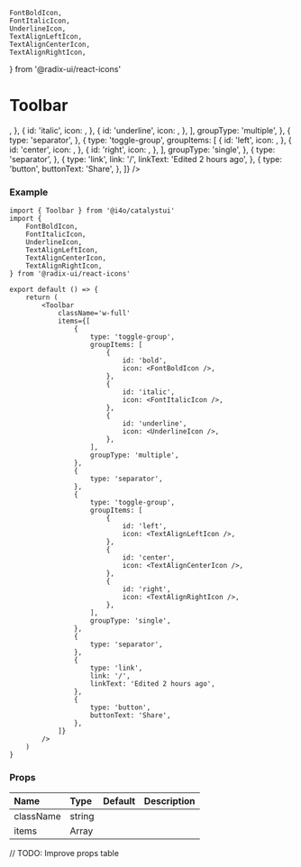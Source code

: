 	FontBoldIcon,
	FontItalicIcon,
	UnderlineIcon,
	TextAlignLeftIcon,
	TextAlignCenterIcon,
	TextAlignRightIcon,
} from '@radix-ui/react-icons'

# Toolbar

<DemoCard>
	<Toolbar
		className='w-full'
		items={[
			{
				type: 'toggle-group',
				groupItems: [
					{
						id: 'bold',
						icon: <FontBoldIcon />,
					},
					{
						id: 'italic',
						icon: <FontItalicIcon />,
					},
					{
						id: 'underline',
						icon: <UnderlineIcon />,
					},
				],
				groupType: 'multiple',
			},
			{
				type: 'separator',
			},
			{
				type: 'toggle-group',
				groupItems: [
					{
						id: 'left',
						icon: <TextAlignLeftIcon />,
					},
					{
						id: 'center',
						icon: <TextAlignCenterIcon />,
					},
					{
						id: 'right',
						icon: <TextAlignRightIcon />,
					},
				],
				groupType: 'single',
			},
			{
				type: 'separator',
			},
			{
				type: 'link',
				link: '/',
				linkText: 'Edited 2 hours ago',
			},
			{
				type: 'button',
				buttonText: 'Share',
			},
		]}
	/>
</DemoCard>

### Example

```tsx
import { Toolbar } from '@i4o/catalystui'
import {
	FontBoldIcon,
	FontItalicIcon,
	UnderlineIcon,
	TextAlignLeftIcon,
	TextAlignCenterIcon,
	TextAlignRightIcon,
} from '@radix-ui/react-icons'

export default () => {
	return (
		<Toolbar
			className='w-full'
			items={[
				{
					type: 'toggle-group',
					groupItems: [
						{
							id: 'bold',
							icon: <FontBoldIcon />,
						},
						{
							id: 'italic',
							icon: <FontItalicIcon />,
						},
						{
							id: 'underline',
							icon: <UnderlineIcon />,
						},
					],
					groupType: 'multiple',
				},
				{
					type: 'separator',
				},
				{
					type: 'toggle-group',
					groupItems: [
						{
							id: 'left',
							icon: <TextAlignLeftIcon />,
						},
						{
							id: 'center',
							icon: <TextAlignCenterIcon />,
						},
						{
							id: 'right',
							icon: <TextAlignRightIcon />,
						},
					],
					groupType: 'single',
				},
				{
					type: 'separator',
				},
				{
					type: 'link',
					link: '/',
					linkText: 'Edited 2 hours ago',
				},
				{
					type: 'button',
					buttonText: 'Share',
				},
			]}
		/>
	)
}
```

### Props

| Name      | Type   | Default | Description |
| :-------- | :----- | :------ | :---------- |
| className | string |         |             |
| items     | Array  |         |             |

// TODO: Improve props table
